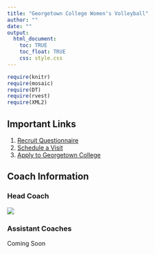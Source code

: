 ```yaml
---
title: "Georgetown College Women's Volleyball"
author: ""
date: ""
output:
  html_document:
    toc: TRUE
    toc_float: TRUE
    css: style.css
---
```


```r
require(knitr)
require(mosaic)
require(DT)
require(rvest)
require(XML2)

```
## Important Links

1.  [Recruit Questionnaire](https://www.georgetowncollegeathletics.com/recruitingFR/16.php)
2.  [Schedule a Visit](http://www.georgetowncollege.edu/admissions/visit)
3.  [Apply to Georgetown College](https://admissions.georgetowncollege.edu/apply/)


## Coach Information

### Head Coach
![](pace.png)

### Assistant Coaches

Coming Soon

